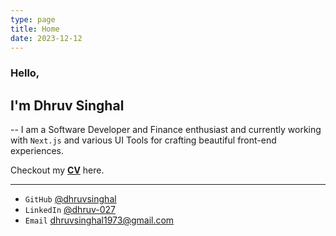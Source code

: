 ```yaml
---
type: page
title: Home
date: 2023-12-12
---
```



### Hello,
## I'm Dhruv Singhal
-- I am a Software Developer and Finance enthusiast and currently working with `Next.js` and various UI Tools for crafting beautiful front-end experiences.


Checkout my [**CV**](https://drive.google.com/file/d/1fdQn3fOGYyMp8gkr0Q9ljVfBzlmAi6yj/view) here.

---

- `GitHub` [@dhruvsinghal](https://github.com/dhruvsinghal7494)
- `LinkedIn` [@dhruv-027](https://www.linkedin.com/in/dhruv-singhal-6281541bb/)
- `Email` dhruvsinghal1973@gmail.com

